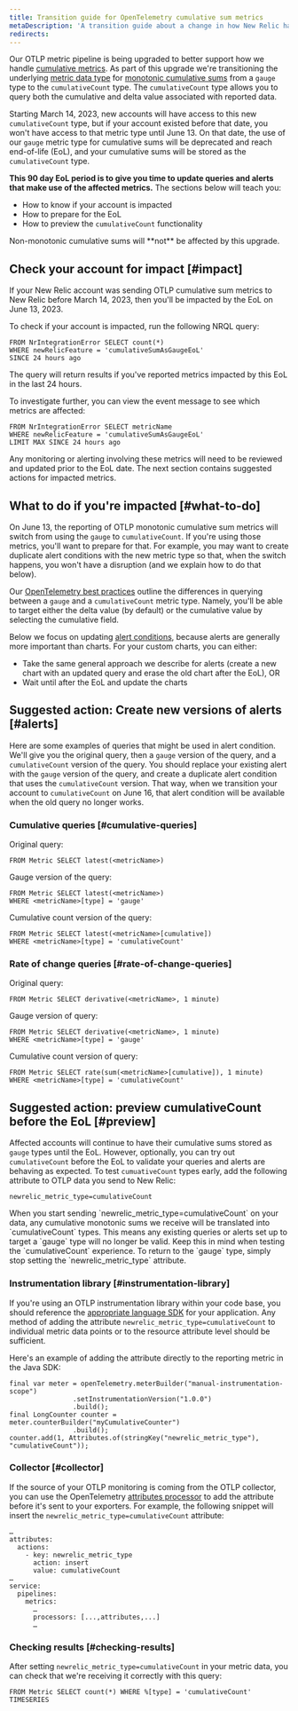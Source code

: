 ```yaml
---
title: Transition guide for OpenTelemetry cumulative sum metrics
metaDescription: 'A transition guide about a change in how New Relic handles OpenTelemetry cumulative sum metrics, and how to update your queries and alerts for that change.'
redirects: 
---
```


Our OTLP metric pipeline is being upgraded to better support how we handle [cumulative metrics](/docs/data-apis/understand-data/metric-data/cumulative-metrics). As part of this upgrade we're transitioning the underlying [metric data type](/docs/data-apis/understand-data/metric-data/metric-data-type/#metric-types) for [monotonic cumulative sums](https://opentelemetry.io/docs/reference/specification/metrics/data-model/#sums) from a `gauge` type to the `cumulativeCount` type. The `cumulativeCount` type allows you to query both the cumulative and delta value associated with reported data. 

Starting March 14, 2023, new accounts will have access to this new `cumulativeCount` type, but if your account existed before that date, you won't have access to that metric type until June 13. On that date, the use of our `gauge` metric type for cumulative sums will be deprecated and reach end-of-life (EoL), and your cumulative sums will be stored as the `cumulativeCount` type. 

**This 90 day EoL period is to give you time to update queries and alerts that make use of the affected metrics.** The sections below will teach you: 

* How to know if your account is impacted
* How to prepare for the EoL
* How to preview the `cumulativeCount` functionality 

<Callout variant="important">
Non-monotonic cumulative sums will **not** be affected by this upgrade.
</Callout>

## Check your account for impact [#impact]

If your New Relic account was sending OTLP cumulative sum metrics to New Relic before March 14, 2023, then you'll be impacted by the EoL on June 13, 2023. 

To check if your account is impacted, run the following NRQL query:

```
FROM NrIntegrationError SELECT count(*) 
WHERE newRelicFeature = 'cumulativeSumAsGaugeEoL' 
SINCE 24 hours ago
```

The query will return results if you've reported metrics impacted by this EoL in the last 24 hours. 

To investigate further, you can view the event message to see which metrics are affected:

```
FROM NrIntegrationError SELECT metricName 
WHERE newRelicFeature = 'cumulativeSumAsGaugeEoL' 
LIMIT MAX SINCE 24 hours ago
```

Any monitoring or alerting involving these metrics will need to be reviewed and updated prior to the EoL date. The next section contains suggested actions for impacted metrics. 

## What to do if you're impacted [#what-to-do]

On June 13, the reporting of OTLP monotonic cumulative sum metrics will switch from using the `gauge` to `cumulativeCount`. If you're using those metrics, you'll want to prepare for that. For example, you may want to create duplicate alert conditions with the new metric type so that, when the switch happens, you won't have a disruption (and we explain how to do that below).

Our [OpenTelemetry best practices](/docs/more-integrations/open-source-telemetry-integrations/opentelemetry/best-practices/opentelemetry-best-practices-metrics#query) outline the differences in querying between a `gauge` and a `cumulativeCount` metric type. Namely, you'll be able to target either the delta value (by default) or the cumulative value by selecting the cumulative field. 

Below we focus on updating [alert conditions](/docs/alerts-applied-intelligence/new-relic-alerts/alert-conditions/create-nrql-alert-conditions), because alerts are generally more important than charts. For your custom charts, you can either:

* Take the same general approach we describe for alerts (create a new chart with an updated query and erase the old chart after the EoL), OR
* Wait until after the EoL and update the charts

## Suggested action: Create new versions of alerts [#alerts]

Here are some examples of queries that might be used in alert condition. We'll give you the original query, then a `gauge` version of the query, and a `cumulativeCount` version of the query. You should replace your existing alert with the `gauge` version of the query, and create a duplicate alert condition that uses the `cumulativeCount` version. That way, when we transition your account to `cumulativeCount` on June 16, that alert condition will be available when the old query no longer works. 

### Cumulative queries [#cumulative-queries]

Original query: 
```
FROM Metric SELECT latest(<metricName>)
```

Gauge version of the query:
``` 
FROM Metric SELECT latest(<metricName>) 
WHERE <metricName>[type] = 'gauge'
```

Cumulative count version of the query: 
```
FROM Metric SELECT latest(<metricName>[cumulative]) 
WHERE <metricName>[type] = 'cumulativeCount'
```

### Rate of change queries [#rate-of-change-queries]

Original query: 

```
FROM Metric SELECT derivative(<metricName>, 1 minute)
```

Gauge version of query:
``` 
FROM Metric SELECT derivative(<metricName>, 1 minute) 
WHERE <metricName>[type] = 'gauge'
```

Cumulative count version of query:

```
FROM Metric SELECT rate(sum(<metricName>[cumulative]), 1 minute) 
WHERE <metricName>[type] = 'cumulativeCount'
```

## Suggested action: preview cumulativeCount before the EoL [#preview]

Affected accounts will continue to have their cumulative sums stored as `gauge` types until the EoL. However, optionally, you can try out `cumulativeCount` before the EoL to validate your queries and alerts are behaving as expected. To test `cumuativeCount` types early, add the following attribute to OTLP data you send to New Relic:

```
newrelic_metric_type=cumulativeCount
```

<Callout variant="important">
When you start sending `newrelic_metric_type=cumulativeCount` on your data, any cumulative monotonic sums we receive will be translated into `cumulativeCount` types. This means any existing queries or alerts set up to target a `gauge` type will no longer be valid. Keep this in mind when testing the `cumulativeCount` experience. To return to the `gauge` type, simply stop setting the `newrelic_metric_type` attribute. 
</Callout>

### Instrumentation library [#instrumentation-library]

If you're using an OTLP instrumentation library within your code base, you should reference the [appropriate language SDK](/docs/more-integrations/open-source-telemetry-integrations/opentelemetry/get-started/opentelemetry-set-up-your-app/#instrument) for your application. Any method of adding the attribute `newrelic_metric_type=cumulativeCount` to individual metric data points or to the resource attribute level should be sufficient. 

Here's an example of adding the attribute directly to the reporting metric in the Java SDK:

```
final var meter = openTelemetry.meterBuilder("manual-instrumentation-scope")
                .setInstrumentationVersion("1.0.0")
                .build();
final LongCounter counter = meter.counterBuilder("myCumulativeCounter")
                .build();
counter.add(1, Attributes.of(stringKey("newrelic_metric_type"), "cumulativeCount"));
```

### Collector [#collector]

If the source of your OTLP monitoring is coming from the OTLP collector, you can use the OpenTelemetry [attributes processor](https://github.com/open-telemetry/opentelemetry-collector-contrib/blob/main/processor/attributesprocessor/README.md) to add the attribute before it's sent to your exporters. For example, the following snippet will insert the `newrelic_metric_type=cumulativeCount` attribute:

```
…
attributes:
  actions:
    - key: newrelic_metric_type
      action: insert
      value: cumulativeCount
…
service:
  pipelines:
    metrics:
      …
      processors: [...,attributes,...]
      …
```

### Checking results [#checking-results]

After setting `newrelic_metric_type=cumulativeCount` in your metric data, you can check that we're receiving it correctly with this query:

```
FROM Metric SELECT count(*) WHERE %[type] = 'cumulativeCount' TIMESERIES
```